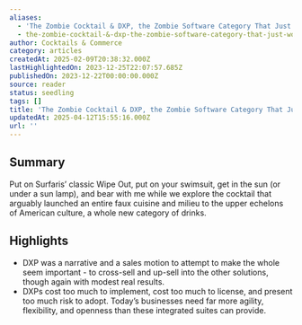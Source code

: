 ```yaml
---
aliases:
  - 'The Zombie Cocktail & DXP, the Zombie Software Category That Just Wont Die'
  - the-zombie-cocktail-&-dxp-the-zombie-software-category-that-just-wont-die
author: Cocktails & Commerce
category: articles
createdAt: 2025-02-09T20:38:32.000Z
lastHighlightedOn: 2023-12-25T22:07:57.685Z
publishedOn: 2023-12-22T00:00:00.000Z
source: reader
status: seedling
tags: []
title: 'The Zombie Cocktail & DXP, the Zombie Software Category That Just Wont Die'
updatedAt: 2025-04-12T15:55:16.000Z
url: ''
---
```

## Summary

Put on Surfaris’ classic Wipe Out, put on your swimsuit, get in the sun (or under a sun lamp), and bear with me while we explore the cocktail that arguably launched an entire faux cuisine and milieu to the upper echelons of American culture, a whole new category of drinks.

## Highlights

- DXP was a narrative and a sales motion to attempt to make the whole seem important - to cross-sell and up-sell into the other solutions, though again with modest real results.
- DXPs cost too much to implement, cost too much to license, and present too much risk to adopt. Today’s businesses need far more agility, flexibility, and openness than these integrated suites can provide.

